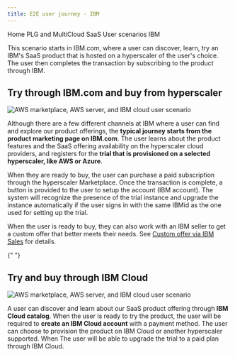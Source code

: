 ```yaml
---
title: E2E user journey - IBM
---
```



<Breadcrumb>
  <BreadcrumbItem href="https://pages.github.ibm.com/cdai-design/pal/">
    Home
  </BreadcrumbItem>
  <BreadcrumbItem href="https://pages.github.ibm.com/cdai-design/pal/plg-and-multicloud-saas/overview">
    PLG and MultiCloud SaaS
  </BreadcrumbItem>
  <BreadcrumbItem href="https://pages.github.ibm.com/cdai-design/pal/plg-and-multicloud-saas/user-scenarios">
    User scenarios
  </BreadcrumbItem>
  <BreadcrumbItem
    isCurrentPage
    href="https://pages.github.ibm.com/cdai-design/pal/plg-and-multicloud-saas/user-scenarios/transact-upgrade-ibm"
  >
    IBM
  </BreadcrumbItem>
</Breadcrumb>

<PageDescription>

This scenario starts in IBM.com, where a user can discover, learn, try an IBM's SaaS product that is hosted on a hyperscaler of the user's choice. The user then completes the transaction by subscribing to the product through IBM.

</PageDescription>

## Try through IBM.com and buy from hyperscaler

<Row>
  <Column colMd={8} colLg={10}>

![AWS marketplace, AWS server, and IBM cloud user scenario](images/E2EFlow-IBMAWS.png)

  </Column>
</Row>

Although there are a few different channels at IBM where a user can find and explore our product offerings, the **typical journey starts from the product marketing page on IBM.com**. The user learns about the product features and the SaaS offering availability on the hyperscaler cloud providers, and registers for the **trial that is provisioned on a selected hyperscaler, like AWS or Azure**.

When they are ready to buy, the user can purchase a paid subscription through the hyperscaler Marketplace. Once the transaction is complete, a button is provided to the user to setup the account (IBM account). The system will recognize the presence of the trial instance and upgrade the instance automatically if the user signs in with the same IBMid as the one used for setting up the trial.

When the user is ready to buy, they can also work with an IBM seller to get a custom offer that better meets their needs. See [Custom offer via IBM Sales](https://pages.github.ibm.com/cdai-design/pal/plg-and-multicloud-saas/user-scenarios/private-offer) for details.

<CardGroup>
  <MiniCard
    title="Click through prototype"
    href="https://www.figma.com/proto/SlZ7TK2mTzNLIHZB2dGXRF/MCSP-Onboarding-Design-Guide?page-id=163%3A351403&node-id=2204-478778&viewport=666%2C536%2C0.5&scaling=scale-down&starting-point-node-id=2204%3A478778&show-proto-sidebar=1"
    actionIcon="launch"
  ></MiniCard>
  <MiniCard
    title="Figma design template"
    href="https://www.figma.com/file/SlZ7TK2mTzNLIHZB2dGXRF/MCSP-Onboarding-Design-Guide?node-id=2204%3A478778&t=HclJNZcaoXiK9HbK-1"
    actionIcon="launch"
  ></MiniCard>
</CardGroup>{" "}

## Try and buy through IBM Cloud

<Row>
  <Column colMd={8} colLg={10}>

![AWS marketplace, AWS server, and IBM cloud user scenario](images/E2EFlow-IBM.png)

  </Column>
</Row>

A user can discover and learn about our SaaS product offering through **IBM Cloud catalog**. When the user is ready to try the product, the user will be required to **create an IBM Cloud account** with a payment method. The user can choose to provision the product on IBM Cloud or another hyperscaler supported. When The user will be able to upgrade the trial to a paid plan through IBM Cloud.

<CardGroup>
  <MiniCard
    title="Click through prototype"
    href="https://www.figma.com/proto/SlZ7TK2mTzNLIHZB2dGXRF/MCSP-Onboarding-Design-Guide?page-id=91%3A346985&node-id=828-578536&viewport=-629%2C189%2C1&scaling=scale-down&starting-point-node-id=828%3A578536"
    actionIcon="launch"
  ></MiniCard>
  <MiniCard
    title="Figma design template"
    href="https://www.figma.com/file/SlZ7TK2mTzNLIHZB2dGXRF/MCSP-Onboarding-Design-Guide?node-id=828%3A578536&t=HclJNZcaoXiK9HbK-1"
    actionIcon="launch"
  ></MiniCard>
</CardGroup>
